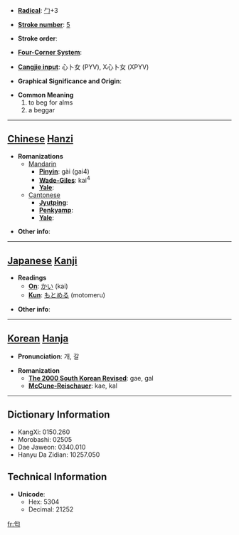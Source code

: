 * '''[[Wiktionary:Chinese radical index| Radical]]''': [[Wiktionary:Chinese radical index 勹|勹]]+3

* '''[[Wiktionary:Chinese total strokes index|Stroke number]]''': [[Wiktionary:Chinese total strokes index 5|5]]

* '''Stroke order''': 

* '''[[Wiktionary:Chinese four corner index|Four-Corner System]]''': 

* '''[[Wiktionary:Chinese Cangjie index|Cangjie input]]''': 心卜女 (PYV), X心卜女 (XPYV)

* '''Graphical Significance and Origin''': 

* '''Common Meaning'''
*#to beg for alms
*# a beggar


----

== [[Chinese]] [[Hanzi]] ==

* '''Romanizations'''
** [[Mandarin]]
*** '''[[Pinyin]]''': gài (gai4)
*** '''[[Wade-Giles]]''': kai<sup>4</sup>
*** '''[[Yale]]''': 
**[[Cantonese]]
***'''[[Jyutping]]''':
***'''[[Penkyamp]]''': 
***'''[[Yale]]''': 

* '''Other info''': 

----

== [[Japanese]] [[Kanji]] ==

* '''Readings'''
** '''[[On]]''': [[かい]] (kai)
** '''[[Kun]]''': [[もとめる]] (motomeru)

* '''Other info''':  

----

== [[Korean]] [[Hanja]] ==

* '''Pronunciation''': 개, 갈

* '''Romanization'''
** '''[[The 2000 South Korean Revised Romanization|The 2000 South Korean Revised]]''': gae, gal
** '''[[McCune-Reischauer]]''': kae, kal

----

== Dictionary Information ==

* KangXi: 0150.260
* Morobashi: 02505
* Dae Jaweon: 0340.010
* Hanyu Da Zidian: 10257.050

== Technical Information ==

* '''Unicode''':
** Hex: 5304
** Decimal: 21252

[[fr:匄]]